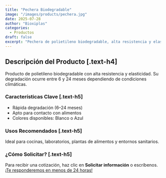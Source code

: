 ```yaml
---
title: "Pechera Biodegradable"
image: "/images/products/pechera.jpg"
date: 2025-07-28
author: "Bioxiplas"
categories:
  - Productos
draft: false
excerpt: "Pechera de polietileno biodegradable, alta resistencia y elasticidad. Código 103."
---
```


## Descripción del Producto [.text-h4]

Producto de polietileno biodegradable con alta resistencia y elasticidad. Su degradación ocurre entre 6 y 24 meses dependiendo de condiciones climáticas.

### Características Clave [.text-h5]

- Rápida degradación (6–24 meses)  
- Apto para contacto con alimentos  
- Colores disponibles: Blanco o Azul

### Usos Recomendados [.text-h5]

Ideal para cocinas, laboratorios, plantas de alimentos y entornos sanitarios.

### ¿Cómo Solicitar? [.text-h5]

Para recibir una cotización, haz clic en **Solicitar información** o escríbenos. <u>¡Te responderemos en menos de 24 horas!</u>


